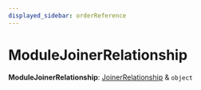 ```yaml
---
displayed_sidebar: orderReference
---
```



# ModuleJoinerRelationship

 **ModuleJoinerRelationship**: [JoinerRelationship](../order.JoinerRelationship/page.mdx) & `object`
